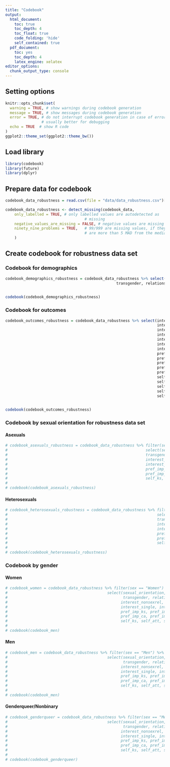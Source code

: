 ```yaml
---
title: "Codebook"
output:
  html_document:
    toc: true
    toc_depth: 4
    toc_float: true
    code_folding: 'hide'
    self_contained: true
  pdf_document:
    toc: yes
    toc_depth: 4
    latex_engine: xelatex
editor_options: 
  chunk_output_type: console
---
```



## Setting options
```r
knitr::opts_chunk$set(
  warning = TRUE, # show warnings during codebook generation
  message = TRUE, # show messages during codebook generation
  error = TRUE, # do not interrupt codebook generation in case of errors,
                # usually better for debugging
  echo = TRUE  # show R code
)
ggplot2::theme_set(ggplot2::theme_bw())

```

## Load library
```r
library(codebook)
library(future)
library(dplyr)
```

## Prepare data for codebook
```r
codebook_data_robustness = read.csv(file = "data/data_robustness.csv")[,-1]

codebook_data_robustness <- detect_missing(codebook_data,
    only_labelled = TRUE, # only labelled values are autodetected as
                                   # missing
    negative_values_are_missing = FALSE, # negative values are missing values
    ninety_nine_problems = TRUE,   # 99/999 are missing values, if they
                                   # are more than 5 MAD from the median
    )
```


## Create codebook for robustness data set
### Codebook for demographics
```r
codebook_demographics_robustness = codebook_data_robustness %>% select(sexual_orientation, country, language, age, sex, 
                                                 transgender, relationship_length, relationship_status)
                                        

codebook(codebook_demographics_robustness)
```


### Codebook for outcomes
```r
codebook_outcomes_robustness = codebook_data_robustness %>% select(interest_hookups,
                                                                   interest_nonsexrel,
                                                                   interest_monrel,
                                                                   interest_monrel,
                                                                   interest_altrel,
                                                                   interest_single,
                                                                   interest_parent,
                                                                   pref_imp_ks,
                                                                   pref_imp_att,
                                                                   pref_imp_fs,
                                                                   pref_imp_ca,
                                                                   pref_imp_ei,
                                                                   self_ks,
                                                                   self_att,
                                                                   self_fs,
                                                                   self_ca,
                                                                   self_ei)
                                        

codebook(codebook_outcomes_robustness)
```


### Codebook by sexual orientation for robustness data set
#### Asexuals
```r
# codebook_asexuals_robustness = codebook_data_robustness %>% filter(sexual_orientation == "Asexual") %>%
#                                                             select(sexual_orientation, country, language, age, sex,
#                                                             transgender, relationship_length, relationship_status, interest_hookups,
#                                                             interest_nonsexrel, interest_monrel, interest_monrel, interest_altrel,
#                                                             interest_single, interest_parent,
#                                                             pref_imp_ks, pref_imp_att,pref_imp_fs,
#                                                             pref_imp_ca, pref_imp_ei,
#                                                             self_ks, self_att, self_fs, self_ca, self_ei)
# 
# codebook(codebook_asexuals_robustness)
```

#### Heterosexuals
```r
# codebook_heterosexuals_robustness = codebook_data_robustness %>% filter(sexual_orientation == "Straight/Heterosexual") %>%
#                                                                  select(sexual_orientation, country, language, age, sex,
#                                                                  transgender, relationship_length, relationship_status, interest_hookups,
#                                                                  interest_nonsexrel, interest_monrel, interest_monrel, interest_altrel,
#                                                                  interest_single, interest_parent,
#                                                                  pref_imp_ks, pref_imp_att,pref_imp_fs,
#                                                                  pref_imp_ca, pref_imp_ei,
#                                                                  self_ks, self_att, self_fs, self_ca, self_ei)
# 
# codebook(codebook_heterosexuals_robustness)
```


### Codebook by gender
#### Women
```r
# codebook_women = codebook_data_robustness %>% filter(sex == "Women") %>% 
#                                            select(sexual_orientation, country, language, age, sex, 
#                                                   transgender, relationship_length, relationship_status, interest_hookups,
#                                                  interest_nonsexrel, interest_monrel, interest_monrel, interest_altrel,
#                                                  interest_single, interest_parent, 
#                                                  pref_imp_ks, pref_imp_att,pref_imp_fs,
#                                                  pref_imp_ca, pref_imp_ei,
#                                                  self_ks, self_att, self_fs, self_ca, self_ei)
# 
# codebook(codebook_men)  
```

#### Men 
```r
# codebook_men = codebook_data_robustness %>% filter(sex == "Men") %>% 
#                                            select(sexual_orientation, country, language, age, sex, 
#                                                   transgender, relationship_length, relationship_status, interest_hookups,
#                                                  interest_nonsexrel, interest_monrel, interest_monrel, interest_altrel,
#                                                  interest_single, interest_parent, 
#                                                  pref_imp_ks, pref_imp_att,pref_imp_fs,
#                                                  pref_imp_ca, pref_imp_ei,
#                                                  self_ks, self_att, self_fs, self_ca, self_ei)
# 
# codebook(codebook_men)  
```

#### Genderqueer/Nonbinary
```r
# codebook_genderqueer = codebook_data_robustness %>% filter(sex == "Men") %>% 
#                                            select(sexual_orientation, country, language, age, sex, 
#                                                   transgender, relationship_length, relationship_status, interest_hookups,
#                                                  interest_nonsexrel, interest_monrel, interest_monrel, interest_altrel,
#                                                  interest_single, interest_parent, 
#                                                  pref_imp_ks, pref_imp_att,pref_imp_fs,
#                                                  pref_imp_ca, pref_imp_ei,
#                                                  self_ks, self_att, self_fs, self_ca, self_ei)
# 
# codebook(codebook_genderqueer)  
```

